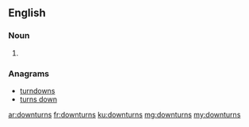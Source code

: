 ==English==

===Noun===
{{head|en|plural}}

# {{plural of|downturn|lang=en|nocat=1}}

===Anagrams===
* [[turndowns#English|turndowns]]
* [[turns down#English|turns down]]

[[ar:downturns]]
[[fr:downturns]]
[[ku:downturns]]
[[mg:downturns]]
[[my:downturns]]